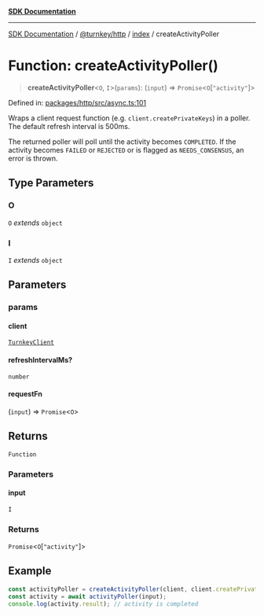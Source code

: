 [**SDK Documentation**](../../../../README.mdx)

***

[SDK Documentation](../../../../packages.mdx) / [@turnkey/http](../../README.mdx) / [index](../README.mdx) / createActivityPoller

# Function: createActivityPoller()

> **createActivityPoller**\<`O`, `I`\>(`params`): (`input`) => `Promise`\<`O`\[`"activity"`\]\>

Defined in: [packages/http/src/async.ts:101](https://github.com/tkhq/sdk/blob/3a88af7d1d927c6022706911d6af0f92f1440e00/packages/http/src/async.ts#L101)

Wraps a client request function (e.g. `client.createPrivateKeys`) in a poller.
The default refresh interval is 500ms.

The returned poller will poll until the activity becomes `COMPLETED`.
If the activity becomes `FAILED` or `REJECTED` or is flagged as `NEEDS_CONSENSUS`, an error is thrown.

## Type Parameters

### O

`O` *extends* `object`

### I

`I` *extends* `object`

## Parameters

### params

#### client

[`TurnkeyClient`](../classes/TurnkeyClient.mdx)

#### refreshIntervalMs?

`number`

#### requestFn

(`input`) => `Promise`\<`O`\>

## Returns

`Function`

### Parameters

#### input

`I`

### Returns

`Promise`\<`O`\[`"activity"`\]\>

## Example

```ts
const activityPoller = createActivityPoller(client, client.createPrivateKeys);
const activity = await activityPoller(input);
console.log(activity.result); // activity is completed
```
